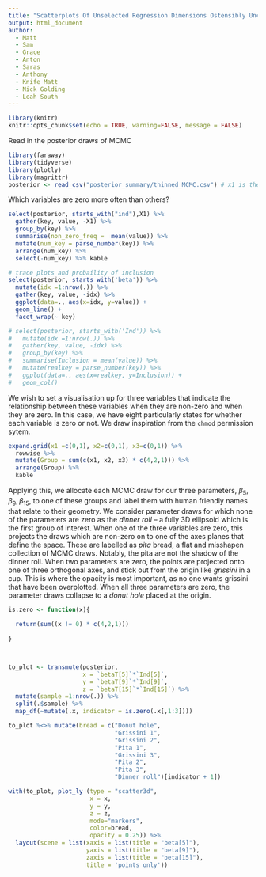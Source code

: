 ---
title: "Scatterplots Of Unselected Regression Dimensions Ostensibly Uncovering Group Hierarchies"
output: html_document
author:
  - Matt
  - Sam
  - Grace
  - Anton
  - Saras
  - Anthony
  - Knife Matt
  - Nick Golding
  - Leah South
---

```{r setup, include=FALSE}
library(knitr)
knitr::opts_chunk$set(echo = TRUE, warning=FALSE, message = FALSE)
```

Read in the posterior draws of MCMC

``` {r, results='none'}
library(faraway)
library(tidyverse)
library(plotly)
library(magrittr)
posterior <- read_csv("posterior_summary/thinned_MCMC.csv") # x1 is the row name
```

Which variables are zero more often than others?

``` {r echo=F}
select(posterior, starts_with("ind"),X1) %>%
  gather(key, value, -X1) %>%
  group_by(key) %>%
  summarise(non_zero_freq =  mean(value)) %>%
  mutate(num_key = parse_number(key)) %>%
  arrange(num_key) %>%
  select(-num_key) %>% kable
```


``` {r echo=FALSE}
# trace plots and probaility of inclusion
select(posterior, starts_with('beta')) %>%
  mutate(idx =1:nrow(.)) %>%
  gather(key, value, -idx) %>%
  ggplot(data=., aes(x=idx, y=value)) +
  geom_line() +
  facet_wrap(~ key)

# select(posterior, starts_with('Ind')) %>%
#   mutate(idx =1:nrow(.)) %>%
#   gather(key, value, -idx) %>%
#   group_by(key) %>%
#   summarise(Inclusion = mean(value)) %>%
#   mutate(realkey = parse_number(key)) %>%
#   ggplot(data=., aes(x=realkey, y=Inclusion)) +
#   geom_col()

```



We wish to set a visualisation up for three variables that indicate the relationship between these variables when they are non-zero and when they are zero. In this case, we have eight particularly states for whether each variable is zero or not. We draw inspiration from the `chmod` permission sytem. 


``` {r, echo=T, fig.cap="Eight states of regression weights for three indicator parameters"}
expand.grid(x1 =c(0,1), x2=c(0,1), x3=c(0,1)) %>%
  rowwise %>%
  mutate(Group = sum(c(x1, x2, x3) * c(4,2,1))) %>%
  arrange(Group) %>%
  kable
```

Applying this, we allocate each MCMC draw for our three parameters, $\beta_5, \beta_9, \beta_{15}$, to one of these groups and label them with human friendly names that relate to their geometry. We consider parameter draws for which none of the parameters are zero as the *dinner roll* -- a fully 3D ellipsoid which is the first group of interest. When one of the three variables are zero, this projects the draws which are non-zero on to one of the axes planes that define the space. These are labelled as *pita* bread, a flat and misshapen collection of MCMC draws. Notably, the pita are not the shadow of the dinner roll. When two parameters are zero, the points are projected onto one of three orthogonal axes, and stick out from the origin like *grissini* in a cup. This is where the opacity is most important, as no one wants grissini that have been overplotted. When all three parameters are zero, the parameter draws collapse to a *donut hole* placed at the origin.

``` {r echo=FALSE, fig.cap="Interact with this plotly plot by rotating the axes in 3D space. You can single click a classification to turn it off, or double click one to turn all others off."}
is.zero <- function(x){
  
  return(sum((x != 0) * c(4,2,1)))
  
}



to_plot <- transmute(posterior, 
                     x = `betaT[5]`*`Ind[5]`, 
                     y = `betaT[9]`*`Ind[9]`,
                     z = `betaT[15]`*`Ind[15]`) %>%
  mutate(sample =1:nrow(.)) %>%
  split(.$sample) %>%
  map_df(~mutate(.x, indicator = is.zero(.x[,1:3])))

to_plot %<>% mutate(bread = c("Donut hole",
                              "Grissini 1",
                              "Grissini 2",
                              "Pita 1",
                              "Grissini 3",
                              "Pita 2",
                              "Pita 3",
                              "Dinner roll")[indicator + 1])

with(to_plot, plot_ly (type = "scatter3d",
                       x = x, 
                       y = y,
                       z = z,
                       mode="markers",
                       color=bread,
                       opacity = 0.25)) %>%
  layout(scene = list(xaxis = list(title = "beta[5]"),
                      yaxis = list(title = "beta[9]"),
                      zaxis = list(title = "beta[15]"),
                      title = 'points only'))
```


